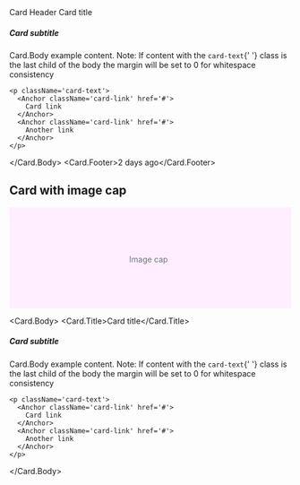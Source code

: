 
<Meta title='Components/Card' component={Card} />

<DocsTitle title="Cards" experimental/>

<Card maxWidth='50%'>
  <Card.Header>Card Header</Card.Header>
  <Card.Body>
    <Card.Title>Card title</Card.Title>
    <h5 className='card-subtitle'>Card subtitle</h5>
    <p className='card-text'>
      Card.Body example content. Note: If content with the <code>card-text</code>{' '}
      class is the last child of the body the margin will be set to 0 for whitespace
      consistency
    </p>

    <p className='card-text'>
      <Anchor className='card-link' href='#'>
        Card link
      </Anchor>
      <Anchor className='card-link' href='#'>
        Another link
      </Anchor>
    </p>
  </Card.Body>
  <Card.Footer>2 days ago</Card.Footer>
</Card>

## Card with image cap

<Card maxWidth='50%'>
  <svg
    className='bd-placeholder-img card-img-top'
    width='100%'
    height='180'
    xmlns='http://www.w3.org/2000/svg'
    preserveAspectRatio='xMidYMid slice'
    focusable='false'
    role='img'
    aria-label='Placeholder: Image cap'
  >
    <title>Placeholder</title>
    <rect width='100%' height='100%' fill='#fef' />
    <text x='50%' y='50%' fill='#6c757d' dx='-38px' dy='8px'>
      Image cap
    </text>
  </svg>

  <Card.Body>
    <Card.Title>Card title</Card.Title>
    <h5 className='card-subtitle'>Card subtitle</h5>
    <p className='card-text'>
      Card.Body example content. Note: If content with the <code>card-text</code>{' '}
      class is the last child of the body the margin will be set to 0 for whitespace
      consistency
    </p>

    <p className='card-text'>
      <Anchor className='card-link' href='#'>
        Card link
      </Anchor>
      <Anchor className='card-link' href='#'>
        Another link
      </Anchor>
    </p>
  </Card.Body>
</Card>
